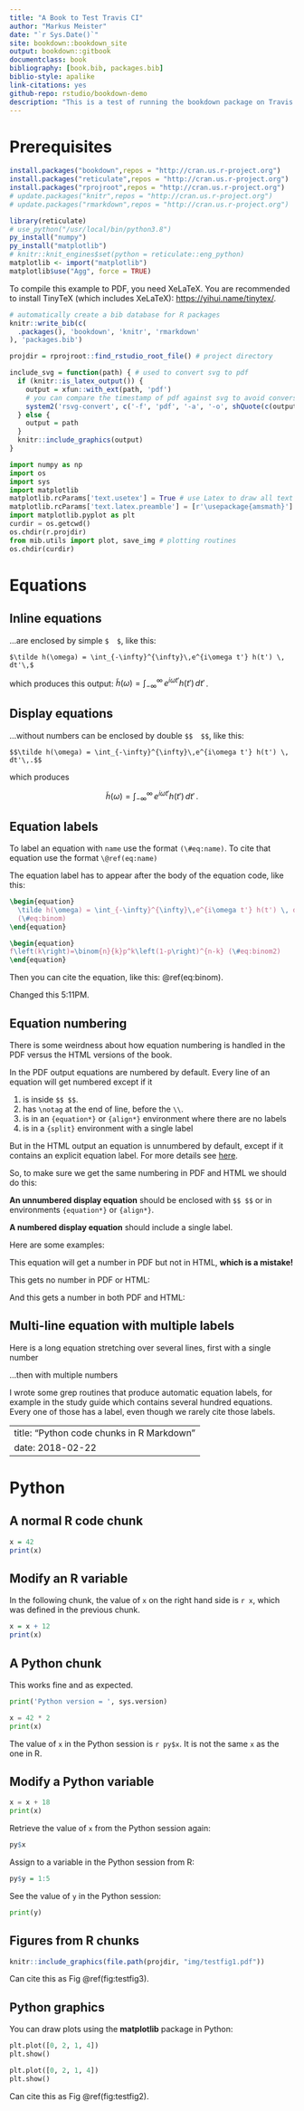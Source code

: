 ```yaml
--- 
title: "A Book to Test Travis CI"
author: "Markus Meister"
date: "`r Sys.Date()`"
site: bookdown::bookdown_site
output: bookdown::gitbook
documentclass: book
bibliography: [book.bib, packages.bib]
biblio-style: apalike
link-citations: yes
github-repo: rstudio/bookdown-demo
description: "This is a test of running the bookdown package on Travis CI. The output format for this example is bookdown::gitbook."
---
```


# Prerequisites

```r
install.packages("bookdown",repos = "http://cran.us.r-project.org")
install.packages("reticulate",repos = "http://cran.us.r-project.org")
install.packages("rprojroot",repos = "http://cran.us.r-project.org")
# update.packages("knitr",repos = "http://cran.us.r-project.org")
# update.packages("rmarkdown",repos = "http://cran.us.r-project.org")
```

```r
library(reticulate)
# use_python("/usr/local/bin/python3.8")
py_install("numpy")
py_install("matplotlib")
# knitr::knit_engines$set(python = reticulate::eng_python)
matplotlib <- import("matplotlib")
matplotlib$use("Agg", force = TRUE)
```

To compile this example to PDF, you need XeLaTeX. You are recommended to install TinyTeX (which includes XeLaTeX): <https://yihui.name/tinytex/>.

```r
# automatically create a bib database for R packages
knitr::write_bib(c(
  .packages(), 'bookdown', 'knitr', 'rmarkdown'
), 'packages.bib')
```

```r
projdir = rprojroot::find_rstudio_root_file() # project directory

include_svg = function(path) { # used to convert svg to pdf
  if (knitr::is_latex_output()) {
    output = xfun::with_ext(path, 'pdf')
    # you can compare the timestamp of pdf against svg to avoid conversion if necessary
    system2('rsvg-convert', c('-f', 'pdf', '-a', '-o', shQuote(c(output, path))))
  } else {
    output = path
  }
  knitr::include_graphics(output)
}
```


```python
import numpy as np
import os
import sys
import matplotlib
matplotlib.rcParams['text.usetex'] = True # use Latex to draw all text
matplotlib.rcParams['text.latex.preamble'] = [r'\usepackage{amsmath}']
import matplotlib.pyplot as plt
curdir = os.getcwd()
os.chdir(r.projdir)
from mib.utils import plot, save_img # plotting routines
os.chdir(curdir)
```

<!--chapter:end:index.Rmd-->

# Equations

## Inline equations
...are enclosed by simple `$  $`, like this:

```
$\tilde h(\omega) = \int_{-\infty}^{\infty}\,e^{i\omega t'} h(t') \, dt'\,$
```

which produces this output: $\tilde h(\omega) = \int_{-\infty}^{\infty}\,e^{i\omega t'} h(t') \, dt'\,$.

## Display equations
...without numbers can be enclosed by double `$$  $$`, like this: 

```
$$\tilde h(\omega) = \int_{-\infty}^{\infty}\,e^{i\omega t'} h(t') \, dt'\,.$$
```

which produces

$$\tilde h(\omega) = \int_{-\infty}^{\infty}\,e^{i\omega t'} h(t') \, dt'\,.$$

## Equation labels
To label an equation with `name` use the format `(\#eq:name)`. 
To cite that equation use the format `\@ref(eq:name)`

The equation label has to appear after the body of the equation code, like this:

```latex
\begin{equation} 
  \tilde h(\omega) = \int_{-\infty}^{\infty}\,e^{i\omega t'} h(t') \, dt'
  (\#eq:binom)
\end{equation} 
```

\begin{equation}
  \tilde h(\omega) = \int_{-\infty}^{\infty}\,e^{i\omega t'} h(t') \, dt'
  (\#eq:binom)
\end{equation}

```latex
\begin{equation}
f\left(k\right)=\binom{n}{k}p^k\left(1-p\right)^{n-k} (\#eq:binom2)
\end{equation}
```

\begin{equation}
f\left(k\right)=\binom{n}{k}p^k\left(1-p\right)^{n-k} (\#eq:binom2)
\end{equation}

Then you can cite the equation, like this: \@ref(eq:binom).

Changed this 5:11PM.

## Equation numbering
There is some weirdness about how equation numbering is handled in the PDF versus the HTML versions of the book. 

In the PDF output equations are numbered by default. Every line of an equation will get numbered except if it

1. is inside `$$ $$`.
2. has `\notag` at the end of line, before the `\\`.
3. is in an `{equation*}` or `{align*}` environment where there are no labels
4. is in a `{split}` environment with a single label

But in the HTML output an equation is unnumbered by default, except if it contains an explicit equation label. For more details see [here](https://bookdown.org/yihui/bookdown/markdown-extensions-by-bookdown.html). 

So, to make sure we get the same numbering in PDF and HTML we should do this:

**An unnumbered display equation** should be enclosed with `$$ $$` or in environments `{equation*}` or `{align*}`.

**A numbered display equation** should include a single label.

Here are some examples:

This equation will get a number in PDF but not in HTML, **which is a mistake!**

\begin{equation} 
  \tilde h(\omega) = \int_{-\infty}^{\infty}\,e^{i\omega t'} h(t') \, dt'
\end{equation} 

This gets no number in PDF or HTML:

\begin{equation*} 
  \tilde h(\omega) = \int_{-\infty}^{\infty}\,e^{i\omega t'} h(t') \, dt'
\end{equation*} 

And this gets a number in both PDF and HTML:

\begin{equation} 
  \tilde h(\omega) = \int_{-\infty}^{\infty}\,e^{i\omega t'} h(t') \, dt'
  (\#eq:transfu)
\end{equation} 

## Multi-line equation with multiple labels
Here is a long equation stretching over several lines, first with a single number

\begin{equation} 
\begin{split}
\mathrm{Var}(\hat{\beta}) & =\mathrm{Var}((X'X)^{-1}X'y)\\
 & =(X'X)^{-1}X'\mathrm{Var}(y)((X'X)^{-1}X')'\\
 & =(X'X)^{-1}X'\mathrm{Var}(y)X(X'X)^{-1}\\
 & =(X'X)^{-1}X'\sigma^{2}IX(X'X)^{-1}\\
 & =(X'X)^{-1}\sigma^{2}
\end{split}
(\#eq:var-beta1)
\end{equation} 

...then with multiple numbers

\begin{align}
\mathrm{Var}(\hat{\beta}) & =\mathrm{Var}((X'X)^{-1}X'y) \notag \\
 & =(X'X)^{-1}X'\mathrm{Var}(y)((X'X)^{-1}X')'(\#eq:var-a)\\ 
 & =(X'X)^{-1}X'\mathrm{Var}(y)X(X'X)^{-1}(\#eq:var-b)\\ 
 & =(X'X)^{-1}X'\sigma^{2}IX(X'X)^{-1}(\#eq:var-c)\\ 
 & =(X'X)^{-1}\sigma^{2} (\#eq:var-d)
\end{align}

I wrote some grep routines that produce automatic equation labels, for example in the study guide which contains several hundred equations. Every one of those has a label, even though we rarely cite those labels.



<!--chapter:end:042-equations.Rmd-->

---
title: "Python code chunks in R Markdown"
date: 2018-02-22
---

# Python

## A normal R code chunk

```r
x = 42
print(x)
```

## Modify an R variable

In the following chunk, the value of `x` on the right hand side
is `r x`, which was defined in the previous chunk.

```r
x = x + 12
print(x)
```

## A Python chunk

This works fine and as expected. 

```python
print('Python version = ', sys.version)

x = 42 * 2
print(x) 
```

The value of `x` in the Python session is `r py$x`.
It is not the same `x` as the one in R.

## Modify a Python variable

```python
x = x + 18 
print(x)
```

Retrieve the value of `x` from the Python session again:

```r
py$x
```

Assign to a variable in the Python session from R:

```r
py$y = 1:5
```

See the value of `y` in the Python session:

```python
print(y)
```

## Figures from R chunks

```r
knitr::include_graphics(file.path(projdir, "img/testfig1.pdf"))
```

Can cite this as Fig \@ref(fig:testfig3).

## Python graphics

You can draw plots using the **matplotlib** package in Python:

```python
plt.plot([0, 2, 1, 4])
plt.show()
```

```python
plt.plot([0, 2, 1, 4])
plt.show()
```

Can cite this as Fig \@ref(fig:testfig2).

<!-- ```{python testfig2, echo='TRUE', out.width='33%', fig.align='center', fig.cap = 'This is a live figure from mibPy code'} -->
<!-- plot([0, 2, 1, 4],xlabel='xaxis',ylabel='yaxis',fmts=['g-']) -->
<!-- ``` -->

<!-- Can cite this as Fig \@ref(fig:testfig2). -->

<!-- Can also draw a graph and save it to `img/` without showing it. -->

<!-- ```{python, echo='TRUE'} -->
<!-- plot([0, 2, 1, 4],xlabel='xaxis',ylabel='yaxis',fmts=['r-']) -->
<!-- save_img('testfig1.pdf') -->
<!-- ``` -->

<!-- ...then retrieve it later as an image: -->

<!-- ```{r testfig3, echo = FALSE, out.width='33%', fig.align='center', fig.cap = 'This is a figure from an image file'} -->
<!-- knitr::include_graphics(file.path(projdir, "img/testfig1.pdf")) -->
<!-- ``` -->

<!-- Can cite this as Fig \@ref(fig:testfig3). -->





<!--chapter:end:045-python.Rmd-->

